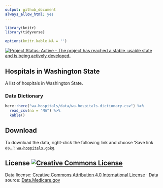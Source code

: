 ```yaml
---
output: github_document
always_allow_html: yes
---
```


```r


library(knitr)
library(tidyverse)

options(knitr.kable.NA = '')
```

[![Project Status: Active – The project has reached a stable, usable state and is being actively developed.](http://www.repostatus.org/badges/latest/active.svg)](http://www.repostatus.org/#active)

## Hospitals in Washington State

A list of hospitals in Washington State.



### Data Dictionary

```r
here::here("wa-hospitals/data/wa-hospitals-dictionary.csv") %>% 
  read_csv(na = "NA") %>% 
  kable()
```


## Download

To download the data, right-click the following link and choose 'Save link as...': [`wa-hospitals.gpkg`](https://github.com/tiernanmartin/datasets/raw/master/wa-hospitals/data/wa-hospitals.gpkg).

## License <a rel="license" href="http://creativecommons.org/licenses/by/4.0/"><img alt="Creative Commons License" style="border-width:0" src="https://i.creativecommons.org/l/by/4.0/80x15.png" /></a>

Data license:   [Creative Commons Attribution 4.0 International License](http://creativecommons.org/licenses/by/4.0/) · Data source: [Data.Medicare.gov](https://data.medicare.gov/Hospital-Compare/Hospital-General-Information/xubh-q36u/data)